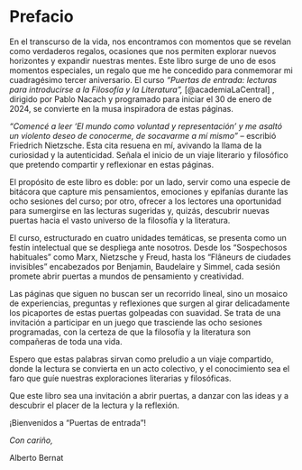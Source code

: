 # Prefacio {.unnumbered}

En el transcurso de la vida, nos encontramos con momentos que se revelan como verdaderos regalos, ocasiones que nos permiten explorar nuevos horizontes y expandir nuestras mentes. Este libro surge de uno de esos momentos especiales, un regalo que me he concedido para conmemorar mi cuadragésimo tercer aniversario. El curso *"Puertas de entrada: lecturas para introducirse a la Filosofía y la Literatura",* [@academiaLaCentral] , dirigido por Pablo Nacach y programado para iniciar el 30 de enero de 2024, se convierte en la musa inspiradora de estas páginas.

*"Comencé a leer 'El mundo como voluntad y representación' y me asaltó un violento deseo de conocerme, de socavarme a mí mismo"* – escribió Friedrich Nietzsche. Esta cita resuena en mí, avivando la llama de la curiosidad y la autenticidad. Señala el inicio de un viaje literario y filosófico que pretendo compartir y reflexionar en estas páginas.

El propósito de este libro es doble: por un lado, servir como una especie de bitácora que capture mis pensamientos, emociones y epifanías durante las ocho sesiones del curso; por otro, ofrecer a los lectores una oportunidad para sumergirse en las lecturas sugeridas y, quizás, descubrir nuevas puertas hacia el vasto universo de la filosofía y la literatura.

El curso, estructurado en cuatro unidades temáticas, se presenta como un festín intelectual que se despliega ante nosotros. Desde los "Sospechosos habituales" como Marx, Nietzsche y Freud, hasta los "Flâneurs de ciudades invisibles" encabezados por Benjamin, Baudelaire y Simmel, cada sesión promete abrir puertas a mundos de pensamiento y creatividad.

Las páginas que siguen no buscan ser un recorrido lineal, sino un mosaico de experiencias, preguntas y reflexiones que surgen al girar delicadamente los picaportes de estas puertas golpeadas con suavidad. Se trata de una invitación a participar en un juego que trasciende las ocho sesiones programadas, con la certeza de que la filosofía y la literatura son compañeras de toda una vida.

Espero que estas palabras sirvan como preludio a un viaje compartido, donde la lectura se convierta en un acto colectivo, y el conocimiento sea el faro que guíe nuestras exploraciones literarias y filosóficas.

Que este libro sea una invitación a abrir puertas, a danzar con las ideas y a descubrir el placer de la lectura y la reflexión.

¡Bienvenidos a "Puertas de entrada"!

*Con cariño,*

Alberto Bernat
